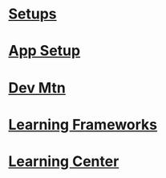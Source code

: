 
= [[Setups]] =

= [[App Setup]] =

= [[Dev Mtn]]=




= [[Learning Frameworks]] =


= [[Learning Center ]]=

